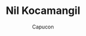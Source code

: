 ---
title: Nil Kocamangil
subtitle: Capucon
slug: /lb-artists/nil-kocamangil/
class: instrumentalists
area: Cello
relDirectory: artists/nil-kocamangil
hero: ./images/hero.jpg
meta: Cellist Nil Kocamangil
description: LocksBridge represents LB Artist Cellist Nil Kocamangil for worldwide general management.
representation: LocksBridge represents Cellist Nil Kocamangil for worldwide general management.
artistvideoUrl: https://www.youtube.com/watch?v=rVA5mkMiRXU
artistVideoStartTime: 150
artistVideoEndTime: 180
managerName: Onur Tahmaz
managerTitle: Artist Manager
managerMail: onur@locksbridge.net
managerMailTo: mailto:onur@locksbridge.net
managerSRC: onur-tahmaz
assistantName: Zekeriya Türkmen
assistantTitle: Assistant Artist Manager
assistantMail: zekeriya@locksbridge.net
assistantMailTo: mailto:zekeriya@locksbridge.net
assistantSRC: zekeriya-turkmen
reviews:
  - description: Taciti lorem tempor quam vestibulum dis habitasse
    title: Taciti lorem
  - description: Taciti lorem tempor quam vestibulum dis habitasse
    title: Taciti lorem
  - description: Taciti lorem tempor quam vestibulum dis habitasse
    title: Taciti lorem
  - description: Taciti lorem tempor quam vestibulum dis habitasse
    title: Taciti lorem
news:
  - imageUrl: ./images/hero.jpg
    title: Taciti lorem
    link: https://locksbridge.net/
  - imageUrl: ./images/hero.jpg
    title: Taciti lorem
    link: https://locksbridge.net/
videos:
  - videoUrl: https://www.youtube.com/watch?v=TACduYWI_tY
  - videoUrl: https://www.youtube.com/watch?v=1gjSqZK1wEk
albums:
  - imageUrl: ./images/hero.jpg
    title: Taciti lorem
    releaseDate: 11.11.11
    link: https://locksbridge.net/
    index: 1
---
